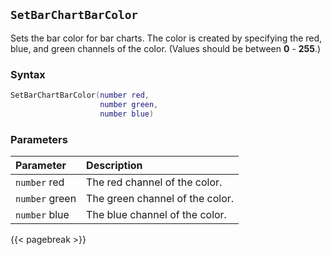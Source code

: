 ## `SetBarChartBarColor`

Sets the bar color for bar charts. The color is created by specifying the red, blue, and green channels of the color.
(Values should be between **0** - **255**.)

### Syntax {-}

``` .lua
SetBarChartBarColor(number red,
                    number green,
                    number blue)
```

### Parameters {-}

**Parameter** | **Description**
| :-- | :-- |
`number` red | The red channel of the color.
`number` green | The green channel of the color.
`number` blue | The blue channel of the color.

{{< pagebreak >}}
